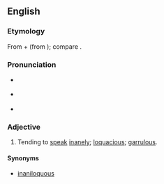 ==English==

===Etymology===
From {{der|en|la|inānis||[[empty]], [[hollow#Adjective|hollow]], [[void#Adjective|void]]; [[vain#Adjective|vain]]; [[worthless]]; [[foolish]], [[inane]]}} + {{m|la|loquī}} (from {{m|la|loquor||to [[say]], [[speak]], [[tell#Verb|tell]], [[talk#Verb|talk]]}}); compare {{m|la|ināniloquium||[[nonsense]]; [[vain#Adjective|vain]] [[talking#Noun|talking]]}}.
{{lena}}

===Pronunciation===
* {{a|RP}} {{IPA|/ɪnˈeɪnɪˌləʊkwənt/|lang=en}}<!--Needs verification.-->
* {{a|GA}} {{IPA|/ɪnˈeɪnɪˌloʊkwənt/|lang=en}}<!--Needs verification.-->
* {{hyphenation|in|a|ni|lo|quent|lang=en}}

===Adjective===
{{en-adj}}

# Tending to [[speak]] [[inane]]ly; [[loquacious]]; [[garrulous]].

====Synonyms====
* [[Citation:inaniloquous|inaniloquous]] {{qualifier|obsolete|chiefly found in [[Appendix:English dictionary-only terms#I|dictionaries]]}}